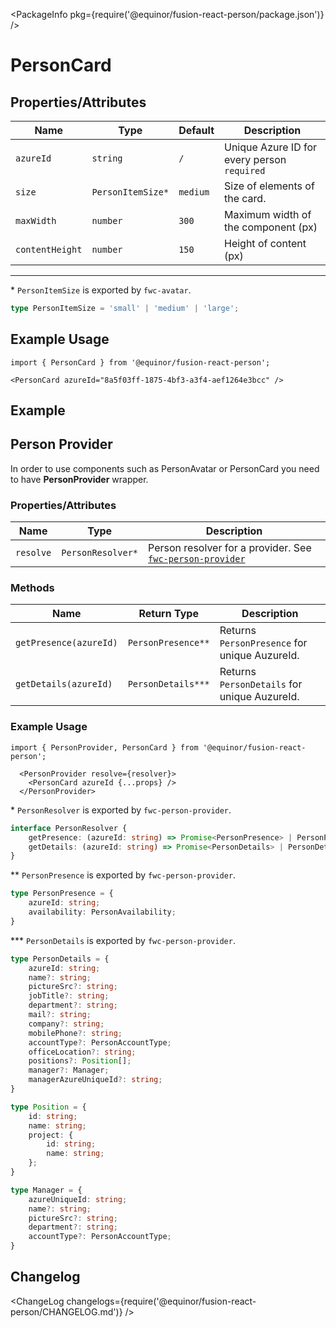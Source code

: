
<Meta title="Data/Person/Card" component={PersonCard} />

<PackageInfo pkg={require('@equinor/fusion-react-person/package.json')} />

# PersonCard

## Properties/Attributes

Name                      | Type                            | Default                         | Description
------------------------- | -----------------------------   | -----------------------------   | -----------
`azureId`                 | `string`                        | `/`                             | Unique Azure ID for every person `required`
`size`                    | `PersonItemSize*`               | `medium`                        | Size of elements of the card.
`maxWidth`                | `number`                        | `300`                        | Maximum width of the component (px)
`contentHeight`           | `number`                        | `150`                        | Height of content (px)


---


\*  `PersonItemSize` is exported by `fwc-avatar`.
```ts
type PersonItemSize = 'small' | 'medium' | 'large';
```

## Example Usage

```tsx
import { PersonCard } from '@equinor/fusion-react-person';

<PersonCard azureId="8a5f03ff-1875-4bf3-a3f4-aef1264e3bcc" />
```

## Example

<StoryExample storyId="examples-person-person-card--component" showSource />

## Person Provider

In order to use components such as PersonAvatar or PersonCard you need to have **PersonProvider** wrapper.

### Properties/Attributes

Name                      | Type                            | Description
------------------------- | -----------------------------   | -----------
`resolve`                 | `PersonResolver*`               | Person resolver for a provider. See [`fwc-person-provider`](https://github.com/equinor/fusion-web-components/tree/main/packages/person/src/person-provider) 

### Methods

| Name                          | Return Type                     | Description
| ----------------------------- | -----------------------------   | -----------------------------
| `getPresence(azureId)`        | `PersonPresence**`              | Returns `PersonPresence` for unique AuzureId.
| `getDetails(azureId)`         | `PersonDetails***`              | Returns `PersonDetails` for unique AuzureId.

### Example Usage

```tsx
import { PersonProvider, PersonCard } from '@equinor/fusion-react-person';

  <PersonProvider resolve={resolver}>
    <PersonCard azureId {...props} />
  </PersonProvider>
```

\*  `PersonResolver` is exported by `fwc-person-provider`.
```ts
interface PersonResolver {
    getPresence: (azureId: string) => Promise<PersonPresence> | PersonPresence;
    getDetails: (azureId: string) => Promise<PersonDetails> | PersonDetails;
}
```

\*\* `PersonPresence` is exported by `fwc-person-provider`.
```ts
type PersonPresence = {
    azureId: string;
    availability: PersonAvailability;
}

```
\*\*\*  `PersonDetails` is exported by `fwc-person-provider`.
```ts
type PersonDetails = {
    azureId: string;
    name?: string;
    pictureSrc?: string;
    jobTitle?: string;
    department?: string;
    mail?: string;
    company?: string;
    mobilePhone?: string;
    accountType?: PersonAccountType;
    officeLocation?: string;
    positions?: Position[];
    manager?: Manager;
    managerAzureUniqueId?: string;
}

type Position = {
    id: string;
    name: string;
    project: {
        id: string;
        name: string;
    };
}

type Manager = {
    azureUniqueId: string;
    name?: string;
    pictureSrc?: string;
    department?: string;
    accountType?: PersonAccountType;
}
```

## Changelog

<ChangeLog changelogs={require('@equinor/fusion-react-person/CHANGELOG.md')} />
